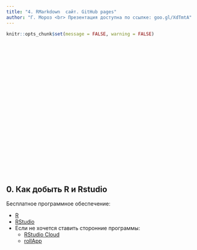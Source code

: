 ```yaml
---
title: "4. RMarkdown  сайт. GitHub pages"
author: "Г. Мороз <br> Презентация доступна по ссылке: goo.gl/XdTmtA"
---
```


```r
knitr::opts_chunk$set(message = FALSE, warning = FALSE)
```

<style>
.parallax {
    /* The image used */
    background-image: url("1_logo.jpg");

    /* Set a specific height */
    min-height: 350px; 

    /* Create the parallax scrolling effect */
    background-attachment: fixed;
    background-position: center;
    background-repeat: no-repeat;
    background-size: auto;
}
</style>

<div class="parallax"></div>

## 0. Как добыть R и Rstudio

Бесплатное программное обеспечение:

* [R](https://cran.r-project.org/)
* [RStudio](https://www.rstudio.com/products/rstudio/download/#download)
* Если не хочется ставить сторонние программы:
    * [RStudio Cloud](https://rstudio.cloud/)
    * [rollApp](https://www.rollapp.com/app/rstudio)

<div class="parallax"></div>

